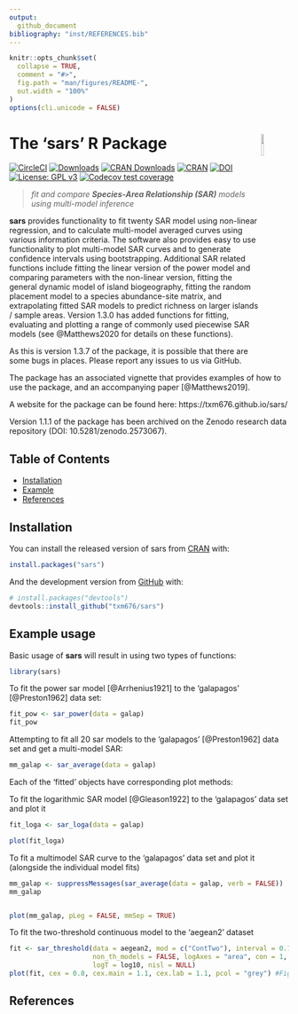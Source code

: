 ```yaml
---
output:
  github_document
bibliography: "inst/REFERENCES.bib"
---
```


<!-- README.md is generated from README.Rmd. Please edit that file -->

```r
knitr::opts_chunk$set(
  collapse = TRUE,
  comment = "#>",
  fig.path = "man/figures/README-",
  out.width = "100%"
)
options(cli.unicode = FALSE)
```

# The **'sars'** R Package <img src="man/figures/sars_logo.png" align="right" width="10%"/>

[![CircleCI](https://circleci.com/gh/txm676/sars/tree/master.svg?style=svg)](https://app.circleci.com/pipelines/github/txm676/sars?branch=master)
[![Downloads](https://cranlogs.r-pkg.org/badges/sars?color=brightgreen)](https://cran.r-project.org/package=sars)
[![CRAN Downloads](http://cranlogs.r-pkg.org/badges/grand-total/sars)](https://cran.r-project.org/package=sars)
[![CRAN](https://www.r-pkg.org/badges/version/sars)](https://cran.r-project.org/package=sars)
[![DOI](https://zenodo.org/badge/95295704.svg)](https://zenodo.org/badge/latestdoi/95295704)
[![License: GPL v3](https://img.shields.io/badge/License-GPLv3-yellow.svg)](https://www.gnu.org/licenses/gpl-3.0)
[![Codecov test coverage](https://codecov.io/gh/txm676/sars/branch/master/graph/badge.svg)](https://app.codecov.io/gh/txm676/sars?branch=master)

> *fit and compare **Species-Area Relationship (SAR)** models using multi-model inference*

**sars** provides functionality to fit twenty SAR model using non-linear regression, and to calculate multi-model averaged curves using various information criteria. The software also provides easy to use functionality to plot multi-model SAR curves and to generate confidence intervals using bootstrapping. Additional SAR related functions
include fitting the linear version of the power model and comparing parameters with the non-linear version, fitting
the general dynamic model of island biogeography, fitting the random placement model to a species abundance-site matrix, and extrapolating fitted SAR models to predict richness on larger islands / sample areas. Version 1.3.0
has added functions for fitting, evaluating and plotting a range of commonly used piecewise SAR models (see 
@Matthews2020 for details on these functions).

As this is version 1.3.7 of the package, it is possible that there are some bugs in places. Please report any
issues to us via GitHub.

The package has an associated vignette that provides examples of how to use the package, and an accompanying 
paper [@Matthews2019].

A website for the package can be found here: https://txm676.github.io/sars/

Version 1.1.1 of the package has been archived on the Zenodo research data repository (DOI: 10.5281/zenodo.2573067).

## Table of Contents

- [Installation](#installation)
- [Example](#example-usage)
- [References](#references)


## Installation

You can install the released version of sars from [CRAN](https://CRAN.R-project.org) with:

``` r
install.packages("sars")
```

And the development version from [GitHub](https://github.com/) with:

``` r
# install.packages("devtools")
devtools::install_github("txm676/sars")
```
## Example usage

Basic usage of **sars** will result in using two types of functions:

```r
library(sars)
```

To fit the power sar model [@Arrhenius1921] to the 'galapagos' [@Preston1962] data set:
```r
fit_pow <- sar_power(data = galap)
fit_pow
```

Attempting to fit all 20 sar models to the 'galapagos' [@Preston1962] data set and get a multi-model SAR:
```r
mm_galap <- sar_average(data = galap)
```

Each of the 'fitted' objects have corresponding plot methods:

To fit the logarithmic SAR model [@Gleason1922] to the 'galapagos' data set and plot it
```r
fit_loga <- sar_loga(data = galap)

plot(fit_loga)
```

To fit a multimodel SAR curve to the 'galapagos' data set and plot it (alongside the individual model fits)
```r
mm_galap <- suppressMessages(sar_average(data = galap, verb = FALSE))
mm_galap 


plot(mm_galap, pLeg = FALSE, mmSep = TRUE)
```

To fit the two-threshold continuous model to the 'aegean2' dataset
```r
fit <- sar_threshold(data = aegean2, mod = c("ContTwo"), interval = 0.1, 
                     non_th_models = FALSE, logAxes = "area", con = 1,
                     logT = log10, nisl = NULL)
plot(fit, cex = 0.8, cex.main = 1.1, cex.lab = 1.1, pcol = "grey") #Figure 1
```

## References
